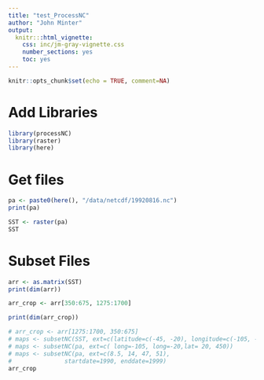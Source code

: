 ```yaml
---
title: "test_ProcessNC"
author: "John Minter"
output:
  knitr:::html_vignette:
    css: inc/jm-gray-vignette.css
    number_sections: yes
    toc: yes
---
```


```r
knitr::opts_chunk$set(echo = TRUE, comment=NA)
```

# Add Libraries

```r
library(processNC)
library(raster)
library(here)
```

# Get files

```r
pa <- paste0(here(), "/data/netcdf/19920816.nc")
print(pa)
```   

```r
SST <- raster(pa)
SST
```

# Subset Files

```r
arr <- as.matrix(SST)
print(dim(arr))
```

```r
arr_crop <- arr[350:675, 1275:1700]

print(dim(arr_crop))
```

```r
# arr_crop <- arr[1275:1700, 350:675]
# maps <- subsetNC(SST, ext=c(latitude=c(-45, -20), longitude=c(-105, -20)))
# maps <- subsetNC(pa, ext=c( long=-105, long=-20,lat= 20, 450))
# maps <- subsetNC(pa, ext=c(8.5, 14, 47, 51),
#               startdate=1990, enddate=1999)
arr_crop
```